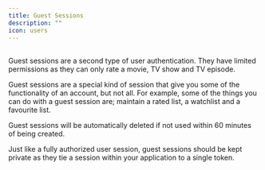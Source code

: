 ---
title: Guest Sessions
description: ""
icon: users
---

##
Guest sessions are a second type of user authentication. They have limited permissions
as they can only rate a movie, TV show and TV episode.

Guest sessions are a special kind of session that give you some of the functionality 
of an account, but not all. For example, some of the things you can do with a guest 
session are; maintain a rated list, a watchlist and a favourite list.

<Note>
    Guest sessions will be automatically deleted if not used within 60 minutes of being created.
</Note>

Just like a fully authorized user session, guest sessions should be kept private as they tie a 
session within your application to a single token.